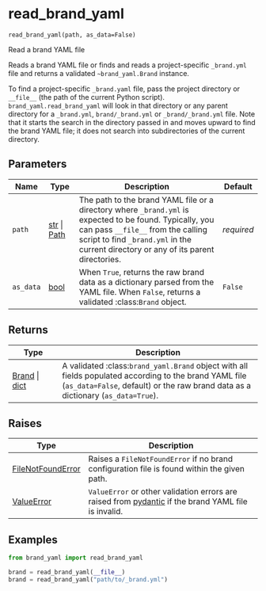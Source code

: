 # read_brand_yaml { #brand_yaml.read_brand_yaml }

`read_brand_yaml(path, as_data=False)`

Read a brand YAML file

Reads a brand YAML file or finds and reads a project-specific `_brand.yml`
file and returns a validated `~brand_yaml.Brand` instance.

To find a project-specific `_brand.yaml` file, pass the project directory or
`__file__` (the path of the current Python script).
`brand_yaml.read_brand_yaml` will look in that directory or any parent
directory for a `_brand.yml`, `brand/_brand.yml` or `_brand/_brand.yml`
file. Note that it starts the search in the directory passed in and moves
upward to find the brand YAML file; it does not search into subdirectories
of the current directory.

## Parameters

| Name      | Type                                   | Description                                                                                                                                                                                                                           | Default    |
|-----------|----------------------------------------|---------------------------------------------------------------------------------------------------------------------------------------------------------------------------------------------------------------------------------------|------------|
| `path`    | [str](`str`) \| [Path](`pathlib.Path`) | The path to the brand YAML file or a directory where `_brand.yml` is expected to be found. Typically, you can pass `__file__` from the calling script to find `_brand.yml` in the current directory or any of its parent directories. | _required_ |
| `as_data` | [bool](`bool`)                         | When `True`, returns the raw brand data as a dictionary parsed from the YAML file. When `False`, returns a validated :class:`Brand` object.                                                                                           | `False`    |

## Returns

| Type                                          | Description                                                                                                                                                                                |
|-----------------------------------------------|--------------------------------------------------------------------------------------------------------------------------------------------------------------------------------------------|
| [Brand](`brand_yaml.Brand`) \| [dict](`dict`) | A validated :class:`brand_yaml.Brand` object with all fields populated according to the brand YAML file (`as_data=False`, default) or the raw brand data as a dictionary (`as_data=True`). |

## Raises

| Type                                     | Description                                                                                                                              |
|------------------------------------------|------------------------------------------------------------------------------------------------------------------------------------------|
| [FileNotFoundError](`FileNotFoundError`) | Raises a `FileNotFoundError` if no brand configuration file is found within the given path.                                              |
| [ValueError](`ValueError`)               | `ValueError` or other validation errors are raised from [pydantic](https://docs.pydantic.dev/latest/) if the brand YAML file is invalid. |

## Examples

```python
from brand_yaml import read_brand_yaml

brand = read_brand_yaml(__file__)
brand = read_brand_yaml("path/to/_brand.yml")
```